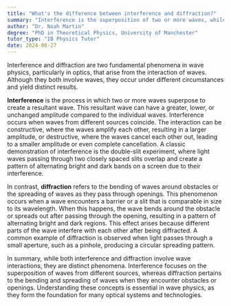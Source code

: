 ```yaml
---
title: "What's the difference between interference and diffraction?"
summary: "Interference is the superposition of two or more waves, while diffraction is the bending of waves around obstacles or through openings."
author: "Dr. Noah Martin"
degree: "PhD in Theoretical Physics, University of Manchester"
tutor_type: "IB Physics Tutor"
date: 2024-06-27
---
```


Interference and diffraction are two fundamental phenomena in wave physics, particularly in optics, that arise from the interaction of waves. Although they both involve waves, they occur under different circumstances and yield distinct results.

**Interference** is the process in which two or more waves superpose to create a resultant wave. This resultant wave can have a greater, lower, or unchanged amplitude compared to the individual waves. Interference occurs when waves from different sources coincide. The interaction can be constructive, where the waves amplify each other, resulting in a larger amplitude, or destructive, where the waves cancel each other out, leading to a smaller amplitude or even complete cancellation. A classic demonstration of interference is the double-slit experiment, where light waves passing through two closely spaced slits overlap and create a pattern of alternating bright and dark bands on a screen due to their interference.

In contrast, **diffraction** refers to the bending of waves around obstacles or the spreading of waves as they pass through openings. This phenomenon occurs when a wave encounters a barrier or a slit that is comparable in size to its wavelength. When this happens, the wave bends around the obstacle or spreads out after passing through the opening, resulting in a pattern of alternating bright and dark regions. This effect arises because different parts of the wave interfere with each other after being diffracted. A common example of diffraction is observed when light passes through a small aperture, such as a pinhole, producing a circular spreading pattern.

In summary, while both interference and diffraction involve wave interactions, they are distinct phenomena. Interference focuses on the superposition of waves from different sources, whereas diffraction pertains to the bending and spreading of waves when they encounter obstacles or openings. Understanding these concepts is essential in wave physics, as they form the foundation for many optical systems and technologies.
    